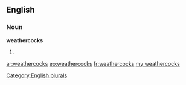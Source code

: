 ==English==

===Noun===
'''weathercocks'''

# {{plural of|[[weathercock]]}}

[[Category:English plurals]]

[[ar:weathercocks]]
[[eo:weathercocks]]
[[fr:weathercocks]]
[[my:weathercocks]]